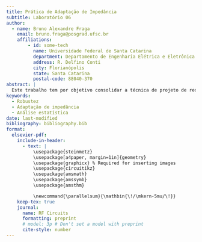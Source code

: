 ```yaml
---
title: Prática de Adaptação de Impedância 
subtitle: Laboratório 06
author:
  - name: Bruno Alexandre Fraga
    email: bruno.fraga@posgrad.ufsc.br
    affiliations: 
        - id: some-tech
          name: Universidade Federal de Santa Catarina
          department: Departamento de Engenharia Elétrica e Eletrônica
          address: R. Delfino Conti
          city: Florianópolis
          state: Santa Catarina
          postal-code: 88040-370
abstract: |
  Este trabalho tem por objetivo consolidar a técnica de projeto de redes de casamento de impedância, em especial a técnica pela rede L. Para isso, é proposto realizar o casamento de impedância da saída de um amplificador para uma carga de 50 $\Omega$ de modo que a eficiência da potência dissipada na carga seja de 80%. Após algumas análises o projeto foi concluído com sucesso e realizada uma simulação Monte Carlo com 100 iterações para verificar a robustez do projeto por técnicas estatísticas. Os resultados obtidos foram brevemente discutidos.
keywords: 
  - Robustez
  - Adaptação de impedância
  - Análise estatística
date: last-modified
bibliography: bibliography.bib
format:
  elsevier-pdf:
    include-in-header:
      - text: |
          \usepackage{steinmetz}
          \usepackage[a4paper, margin=1in]{geometry}
          \usepackage{graphicx} % Required for inserting images
          \usepackage{circuitikz}
          \usepackage{amsmath}
          \usepackage{amssymb}
          \usepackage{amsthm}

          \newcommand{\parallelsum}{\mathbin{\!/\mkern-5mu/\!}}
    keep-tex: true
    journal:
      name: RF Circuits
      formatting: preprint
      # model: 3p # Don't set a model with preprint
      cite-style: number
---
```


```{=latex}
\section{Revisão}

A densidade espectral de potência (PSD) da potência de ruído disponível por um resistor de qualquer valor é dado por \cite{steer2019microwave}

\begin{equation}\label{eq:PSD-ANP}
    S_t(f)=kT
\end{equation}

em que $k$ é a constante de Boltzmann e $T$ é a temperatura em kelvin. As unidades SI de \(S_t\) são watts por hertz, mas é mais comumente expresso como dBm por hertz. A potência de ruído disponível em uma largura de banda \(B\) é (em unidades de watts), ou seja,

\begin{equation}\label{eq:ANP}
    P_t(f)=kTB
\end{equation}

A constante de Boltzmann, por sua vez, é dada por

\[
    k=1,381\cdot10^{-23}\;\text{J/K}
\]









A conversão de watt para dBm é realizada utilizando a seguinte expressão

\begin{equation}\label{eq:W-dBm}
    P_{dBm}=10\cdot\log_{10}\left(\frac{P_{W}}{1\;\text{mW}}\right)
\end{equation}




A equação para calcular a potência por meio da tensão rms é dada a seguir 

\begin{equation}\label{eq:P-Vrms}
    P=\frac{V_{\text{rms}}^2}{R}
\end{equation}

Como a tensão de pico \(V_p=V_{rms}\sqrt{2}\), a potência obtida por meio da tensão de pico é dada por

\[
    P=\frac{V_p^2}{2R}
\]

E, para a tensão de pico-a-pico, $V_{pp}$, calcula-se a potência pela equação

\[
    P=\frac{V_{pp}^2}{8R}
\]





















\section{Pré-lab}

Como é apresentado pela Eq.~\ref{eq:PSD-ANP}, a PSD da potência de ruído disponível para um resistor de $50\;\Omega$ à temperatura de $4,5\;\text{K}$ independe do valor de $R$ e é obtido por

\[
    \begin{split}
        S_t(f)&=1,381\cdot10^{-23}\cdot4,5\implies\\
        &=62,145\cdot10^{-24}=-192,1\;\text{dBm/Hz}
    \end{split}
\]

Agora, se a intenção é obter o densidade espectral da tensão de ruído do resistor $R$ à temperatura $Y$, a equação a ser utilizada é \cite{steer2019microwave}

\[
    S_{vn}(f)=\frac{v_n^2}{B}=4kTR
\]

e a tensão média quadrática, $v_n^2$, é dada por

\[
    v_n^2=4kTRB
\]

Aplicando os valores, 

\[
    S_{vn}(f)=4\cdot1,381\cdot10^{-23}\cdot4,5\cdot50\approx-398,11\;\text{dbV}^2/\text{Hz}
\]

se for levada em consideração uma largura de banda $B=1\;\text{Hz}$, a tensão média quadrática é dada por

\[
    v_n^2\approx-400\;\text{dbV}^2
\]





Segundo \cite{goldsmith2020wireless}, a relação sinal-ruído (SNR) é definida como a potência do sinal transmitido após a propagação por um meio dividida pela potência do ruído adicionada por esse meio.















Uma potência de $-154\;\text{dBm}$ pode ser convertida para watts utilizando uma variação da Eq.~\ref{eq:W-dBm}

\[
    \begin{split}
        P&=10\cdot\log_{10}\left(\frac{P_{W}}{1\;\text{mW}}\right)\implies\\
        P_W&=1\cdot10^{-3}\cdot e^{P/10}
    \end{split}
\]

Substituindo o valor de $P=-154\;\text{dBm}$, obtém-se

\[
    \begin{split}
        P_W&=1\cdot10^{-3}\cdot e^{-154/10}\implies\\
        &=205,1\cdot10^{-12}\;\text{W}=205,1\;\text{pW}
    \end{split}
\]

Se um resistor de $50\;\Omega$ dissipar uma potência de $-165\;\text{dBm}=$, a tensão rms será calculada utilizando a equação \ref{eq:P-Vrms}, isto é

\[
    \begin{split}
        68,26\;\cdot10^{-12}&=\frac{V_{\text{rms}}^2}{50}\implies\\
        V_{\text{rms}}&=\sqrt{68,26\;\cdot10^{-12}\cdot50}\implies\\
        &=58,42\;\mu\text{V}
    \end{split}
\]
















\section{Exercício resolvido}

A Fig.~\ref{fig:solved-original-circuit} apresenta o circuito no qual se deseja determinar a figura de ruído \(\text{NF}\).

\begin{figure}
    \centering
    \includegraphics[width=0.5\linewidth]{../images/solved-original-circuit.png}
    \caption{Circuito original}
    \label{fig:solved-original-circuit}
\end{figure}

Para analisar o circuito, é realizada a conexão de uma fonte de sinal com tensão pico-a-pico $v_s$, em série com uma resistência $R_s$ ao circuito. O circuito resultante pode ser verificado na Fig.~\ref{fig:circuit-source-resolved}.

\begin{figure}
    \centering
    \includegraphics[width=0.75\linewidth]{../images/circuit-source-resolved.png}
    \caption{Circuito com fonte de sinal}
    \label{fig:circuit-source-resolved}
\end{figure}

Relembra-se, agora, que a definição de \(\text{NF}\) é

\[
    \text{NF}=\frac{\text{SNR}_i}{\text{SNR}_o}
\]

Seguindo a definição de \(\text{SNR}\), tem-se que

\[
    \text{NF}=\frac{S_i/N_i}{S_o/N_o}
\]

Em que $S_i$ é a potência do sinal de entrada, calculada por

\[
    S_i=\frac{v_s^2}{8R_s}
\]

$N_i$ é a potência de ruído disponível de entrada, dada por

\[
    N_i=kT_B
\]

$S_o$ é a potência do sinal de saída, obtida pela equação

\[
    S_o=\frac{V_{TH}^2}{8R_{TH}}
\]

Em que $V_{TH}$ é a tensão de Thévenin (pico-a-pico) e a resistência de Thévenin do ponto de vista da saída do circuito.

Finalmente, $N_o$ é a potência do ruído de saída.

\[
    N_o=\frac{v_n^2}{4R_{TH}}
\]

em que $v_n$ é a tensão total do ruído do ponto de vista da saída do circuito.

Dado que tanto o resistor do circuito analisado, $R$, quanto a resistência da fonte, $R_s$, são passíveis de ruído e que ambos estão a uma temperatura $T$, o circuito pode ser reapresentado conforme a Fig.~\ref{fig:opened-circuit-resolved}

\begin{figure}
    \centering
    \includegraphics[width=0.75\linewidth]{../images/opened-circuit-resolved.png}
    \caption{Circuito com fontes de ruído}
    \label{fig:opened-circuit-resolved}
\end{figure}

em que $v_{ns}$ é a tensão do ruído devido à resistência da fonte e $v_{nr}$ é a tensão do ruído devido à resistência do circuito analisado.

Para o cálculo da figura de ruído, $NF$, as potências de entrada de sinal e do ruído já estão bem definidas. Entretanto, as potências de saída do sinal e do ruído precisam ser obtidas.

Para obter a potência de saída de sinal do circuito, deve-se anular as fontes de ruído e obter o equivalente Thévenin do circuito. O circuito a ser com as fontes de ruído anuladas pode ser visualizado na Fig.~\ref{fig:thevenin-circuit-resolved}.

\begin{figure}
    \centering
    \includegraphics[width=0.75\linewidth]{../images/thevenin-circuit-resolved.png}
    \caption{Circuito sem fontes de ruído}
    \label{fig:thevenin-circuit-resolved}
\end{figure}

Por meio dessa análise, é possível determinar que \(R_{TH}=R_s+R\) e que a \(V_{TH}=V_s\). A seguir, anulam-se as fontes de sinal e deseja-se determinar a tensão total do ruído, $v_n$.

Duas fontes de tensão $v_{n1}$ e $v_{n2}$ quando conectadas, podem ser substituídas por uma única fonte $v_n$, em que

\[
    v_n^2=v_{n1}^2+v_{n2}^2+2Cv_{n1}v_{n2}
\]

onde $C$ é o coeficiente de correlação das duas fontes. Como as duas fontes tratam do ruído de um resistor, $C=0$, resultando em

\[
    v_n^2=v_{n1}^2+v_{n2}^2
\]

Fazendo $v_{n1}=v_{ns}$ e $v_{n2}=v_{nr}$, a equação da tensão total do ruído do circuito é dada por

\[
    v_n^2=v_{ns}^2+v_{nr}^2
\]

Com essas informações, já é possível obter a potência de sinal para a saída

\[
    S_o=\frac{V_s^2}{8(R_s+R)}
\]

enquanto que a potência de ruído para a saída é dada por

\[
    N_o=\frac{v_{ns}^2+v_{nr}^2}{4(R_s+R)}
\]

Dessa forma, SNR de entrada resulta em 

\[
    \text{SNR}_i=\frac{V_s^2}{8R_skT_0B}
\]

e o SNR de saída resulta

\[
\begin{split}
    \text{SNR}_o&=\frac{V_{TH}^2}{8R_{TH}}\cdot\frac{4R_{TH}}{v_n^2}\implies\\
    &=\frac{V_{s}^2}{2(v_{ns}^2+v_{nr}^2)}
\end{split}
\]

Calcula-se, agora, o fator de ruído, $F$

\[
\begin{split}
    F&=\frac{\text{SNR}_i}{\text{SNR}_o}\implies\\
    &=\frac{V_s^2}{8R_skT_0B}\cdot\frac{2(v_{ns}^2+v_{nr}^2)}{V_{s}^2}\implies\\
    &=\frac{v_{ns}^2+v_{nr}^2}{4R_skT_0B}
\end{split}
\]

Substituindo a definição da densidade espectral da tensão de ruído de um resistor $R$ a uma temperatura $T$ para uma largura de banda $B$,

\[
    \begin{split}
        F&=\frac{4kTBR_s+4kTBR}{4R_skT_0B}\implies\\
        &=1+\frac{T}{T_0}\frac{R}{R_s}
    \end{split}
\]

E, finalmente, define-se a figura de ruído como

\begin{equation}\label{eq:resolved-result}
    \text{NF}=10\log\left(1+\frac{T}{T_0}\frac{R}{R_s}\right)
\end{equation}

\section{Atividade 1}

Considerando que o resistor \(R_1\) opera na temperatura \(T=16,85^\circ\text{C}=290\;\text{K}\), e o resistor \(R_2\) está em \(T_{0K}=-273,15^\circ\text{C}=0\;\text{K}\), pode-se considerar dois resistores ruidosos. Substituindo o modelo de resistor ruidoso, é possível obter o circuito equivalente apresentado na Fig.~\ref{fig:part1-circ-equivalent}.

\begin{figure}
    \centering
    \includegraphics[width=0.75\linewidth]{../images/part1-circ-equivalent.png}
    \caption{Circuito com modelos de ruído}
    \label{fig:part1-circ-equivalent}
\end{figure}

Como \(v_n^2=4kTBR\), tem-se que

\[
    v_{n2}^2=4kT_{0K}BR_1=0
\]

Assim, a fonte de tensão $v_{n2}$ pode ser anulada do circuito, resultando na representação apresentada em \ref{fig:equiv-circuit-part1}

\begin{figure}
    \centering
    \includegraphics[width=0.75\linewidth]{../images/equiv-circuit-part1.png}
    \caption{Circuito equivalente com fonte de ruído}
    \label{fig:equiv-circuit-part1}
\end{figure}

Dessa forma, a tensão $V_o=v_{\text{out}}$ é dada por

\[
    V_o=v_{n1}\frac{R_2}{R_1+R_2}
\]

substituindo \(v_{n1}=4kTBR_1\),

\begin{equation}\label{eq:vout-parti}
    V_o=\sqrt{4kTBR_1}\cdot\frac{R_2}{R_1+R_2}
\end{equation}

Assumindo que o cálculo deva ser feito para uma largura de banda, $B=1\;\text{Hz}$, e substituindo os valores,

\[
    \begin{split}
        V_o&=\sqrt{4\cdot1,381\cdot10^{-23}\cdot290\cdot1\cdot50}\cdot\frac{50}{50+50}\implies\\
        &\approx447,34\;\text{pV}
    \end{split}
\]

Por meio da simulação, é possível perceber que o valor foi basicamente o mesmo. O circuito e o resultado da simulação é apresentado na Fig.~\ref{fig:part1i-simulation}.

\begin{figure}
    \centering
    \includegraphics[width=0.5\linewidth]{../images/part1i-simulation.png}
    \caption{Simulação de resistor ruidoso a \(290\;\text{K}\)}
    \label{fig:part1i-simulation}
\end{figure}

A seguir, são realizados os mesmos cálculos, entretanto, para a temperatura \(T=19,3^\circ\text{C}=292,45\;\text{K}\), conforme é  apresentado na \ref{fig:temp-room}. A medição de temperatura foi obtida por meio de um aplicativo de celular.

\begin{figure}
    \centering
    \includegraphics[width=0.25\linewidth]{../images/temp-room.png}
    \caption{Temperatura atual no ambiente}
    \label{fig:temp-room}
\end{figure}

Com substituindo a temperatura na Eq.~\ref{eq:vout-parti}, obtém-se

\[
    \begin{split}
        V_o&=\sqrt{4\cdot1,381\cdot10^{-23}\cdot292,45\cdot1\cdot50}\cdot\frac{50}{50+50}\implies\\
        &\approx449,32\;\text{pV}
    \end{split}
\]

Esse valor pode ser verificado também na simulação, apresentada na Fig.~\ref{fig:simul-partii}.

\begin{figure}
    \centering
    \includegraphics[width=0.5\linewidth]{../images/simul-partii.png}
    \caption{Simulação de resistor ruidoso a \(19,3^\circ\text{C}\)}
    \label{fig:simul-partii}
\end{figure}

Como já foi apresentado na a densidade espectral de potência (PSD) de ruído disponível é calculada por

\[
    S_t(f)=kT
\]

Sendo assim, a PSD de ruído disponível para $T=290\;\text{K}$ é \(S_t=4\cdot10^{-21}\;\text{J}\). Enquanto que para $T=292,45\;\text{K}$, a PSD de ruído disponível será \(S_t\approx-173,94\;\text{dBm/Hz}\).

A potência de ruído disponível para a condição de temperatura ambiente (290 K), para uma banda de 10 MHz é dada por

\[
    \begin{split}
        P_t(f)&=kTB\implies\\
        &=-103,98\;\text{dBm}
    \end{split}
\]

Para a temperatura $T=292,45\;\text{K}$, a potência de ruído disponível é

\[
    P_t(f)=-103,94\;\text{dBm}
\]

Comparando com os resultados obtidos experimentalmente, a Fig.~\ref{fig:results-ambient-temp} apresenta os resultados para o caso da temperatura ambiente e a Fig.~\ref{fig:results-19temp} apresenta para a temperatura de $19,3^\circ\text{C}$.

\begin{figure}
    \centering
    \includegraphics[width=0.5\linewidth]{../images/results-ambient-temp.png}
    \caption{Resultados para temperatura ambiente}
    \label{fig:results-ambient-temp}
\end{figure}

\begin{figure}
    \centering
    \includegraphics[width=0.5\linewidth]{../images/results-19temp.png}
    \caption{Resultados para temperatura ambiente igual a $19,3^\circ\text{C}$}
    \label{fig:results-19temp}
\end{figure}

Para a temperatura de $T=4,5\;\text{K}=-268,65^\circ\text{C}$ e considerando $R_1=2\cdot R_2$, os resultados são apresentados para a simulação, na Fig.~\ref{fig:resultpart1}.

\begin{figure}
    \centering
    \includegraphics[width=0.75\linewidth]{../images/resultpart1.png}
    \caption{Resultados para $T=4,5\;\text{K}$ e $R_1=2\cdot R_2$}
    \label{fig:resultpart1}
\end{figure}

A densidade espectral de potência de ruído disponível é dada por

\[
    \begin{split}
        S_t&=kT\implies\\
        &=1,38\cdot10^{-23}\cdot4,5\implies\\
        &=-192,07\;\text{dBm/Hz}
    \end{split}
\]

A potência de ruído disponível é

\[
    P_t=1,38\cdot10^{-23}\cdot4,5\cdot1=-192,07\;\text{dBm}
\]

Para analisar a tensão obtida em \(v_o\), visualiza-se o circuito como o que é apresentado na Fig.~\ref{fig:circt-equiv-2fontes}.

\begin{figure}
    \centering
    \includegraphics[width=0.5\linewidth]{../images/circt-equiv-2fontes.png}
    \caption{Circuito com duas fontes de ruído}
    \label{fig:circt-equiv-2fontes}
\end{figure}

A análise desse circuito será realizada utilizando o princípio da superposição, ou seja, somando as contribuições de cada fonte, individualmente, dessa forma,

\[
    v_o^2=v_{o1}^2+v_{o2}^2
\]

Inicialmente, é realizado um curto-circuito na fonte $v_{n2}$, conforme exibido na Fig.~\ref{fig:curt-font2}. Assim, obtém-se a seguinte equação

\begin{equation}\label{eq:noise-source1}
    v_{o1}=v_{n1}\frac{R_2}{R_1+R_2}
\end{equation}

\begin{figure}
    \centering
    \includegraphics[width=0.5\linewidth]{../images/curt-font2.png}
    \caption{Curto na fonte $v_{n2}$}
    \label{fig:curt-font2}
\end{figure}

Semelhantemente para $v_{n2}$, o curto é realizado em $v_{n1}$, como é exibido na Fig.~\ref{fig:curto-font1}. Assim, obtém-se

\begin{equation}\label{eq:noise-source2}
    v_{o2}=v_{n2}\frac{R_1}{R_1+R_2}
\end{equation}

\begin{figure}
    \centering
    \includegraphics[width=0.5\linewidth]{../images/curto-font1.png}
    \caption{Curto na fonte $v_{n1}$}
    \label{fig:curto-font1}
\end{figure}

Já é sabido que \(R_1=2R_2\). Assim, é realizada uma substituição nas equações \ref{eq:noise-source1} e \ref{eq:noise-source2}, resultando em

\begin{equation}\label{eq:vo1-def}
    \begin{split}
        v_{o1}&=v_{n1}\frac{R_2}{2R_2+R_2}\implies\\
        &=v_{n1}\frac{1}{3}
    \end{split}
\end{equation}

e

\begin{equation}\label{eq:vo2-def}
    \begin{split}
        v_{o2}&=v_{n2}\frac{2R_2}{2R_2+R_2}\implies\\
        &=v_{n2}\frac{2}{3}
    \end{split}
\end{equation}

respectivamente. Além disso, sabe-se das relações \(v_{n1}^2=4kTBR_1=4kTB2R_2=8kTBR_2\) e \(v_{n2}^2=4kTBR_2\). Substituindo nas equações Eq.~\ref{eq:vo1-def} e Eq.~\ref{eq:vo2-def}, obtém-se

\[
    \begin{split}
        v_{o1}^2&=8kTBR_2\left(\frac{1}{3}\right)^2\implies\\
        &=kTBR_2\frac{8}{9}
    \end{split}
\]

e

\[
    \begin{split}
        v_{o2}^2&=4kTBR_2\left(\frac{2}{3}\right)^2\implies\\
        &=kTBR_2\frac{16}{9}
    \end{split}
\]

respectivamente. As equações acima resultam em

\[
    \begin{split}
        v_o^2&=kTBR_2\frac{8}{9}+kTBR_2\frac{16}{9}\implies\\
        &=kTBR_2\frac{8}{3}\implies\\
        v_o&=\sqrt{\frac{8}{3}kTBR_2}
    \end{split}
\]

Aplicando os valores,

\[
    \begin{split}
        v_o&=\sqrt{\frac{8}{3}1,38\cdot10^{-23}\cdot4,5\cdot1\cdot50}\implies\\
        &=91,02\;\text{pV}
    \end{split}
\]


\section{Atividade 2}

Na Fig.~\ref{fig:power-input-norton2} é apresentado o modelo utilizado para realizar a medição da potência disponível de sinal na entrada e a corrente de curto-circuito de Norton.

\begin{figure}
    \centering
    \includegraphics[width=0.5\linewidth]{../images/power-input-norton2.png}
    \caption{Medição da corrente de curto-circuito e potência de entrada}
    \label{fig:power-input-norton2}
\end{figure}

A Fig.~\ref{fig:norton-admittance2} exibe o modelo utilizado para o cálculo da admitância de Norton, bem como o cálculo de todos os valores até a obtenção da figura de ruído, \(NF\).

\begin{figure}
    \centering
    \includegraphics[width=0.5\linewidth]{../images/norton-admittance2.png}
    \caption{Cálculo da admitância de Norton}
    \label{fig:norton-admittance2}
\end{figure}

O modelo apresentado nesta seção será utilizado na atividade terceira parte dessa atividade.

\section{Atividade 3}

Para a primeira parte desta última seção, é possível utilizar os resultados obtidos no exercício resolvido, isto é, a Eq.~\ref{eq:resolved-result}. Aplicando os valores informados pelo problema, ou seja, \(R_s=50\;\Omega\) e \(T=30^\circ\;\text{C}=303,15\;\text{K}\), obtém-se

\[
    \begin{split}
        F&=1+\frac{303,15}{290}\cdot\frac{50}{50}\implies\\
        &=2,05
    \end{split}
\]

Assim, a figura de ruído é dado por

\[
    \text{NF}=3,11\;\text{dB}
\]

Utilizando o modelo apresentado na seção anterior, os resultados são apresentados na seguinte Tab.~\ref{tab:results-part1-ex3}

\begin{table}[h!]
\centering
\begin{tabular}{|c|c|c|c|c|c|c|}
\hline
$S_i$ (mW) & $S_o$ (mW) & $G$ & $N_i$ (dBm) & $N_o$ (dBm) & $F$ & $NF$ (dB) \\ \hline
2,5 & 1,25 & 0,5 & $-203,98$ & $-203,88$ & 2.05 & 3.11 \\ \hline
\end{tabular}
\caption{Resultados de simulação para $R=50\;\Omega$ série}
\label{tab:results-part1-ex3}
\end{table}

A Fig.~\ref{fig:paralel-original} apresenta o circuito original.

\begin{figure}
    \centering
    \includegraphics[width=0.5\linewidth]{../images/paralel-original.png}
    \caption{Circuito original do resistor em paralelo}
    \label{fig:paralel-original}
\end{figure}

Para resolver o problema do resistor \(R_p=100\;\Omega\) em paralelo, necessita-se adicionar uma fonte para alimentar e analisar o circuito. Para esse problema, faz muito sentido incluir uma fonte de corrente com um resistor \(R_s\) em paralelo. Na Fig.~\ref{fig:circuit-feed-paralel} pode-se verificar o circuito após a inclusão dessa fonte.

\begin{figure}
    \centering
    \includegraphics[width=0.5\linewidth]{../images/circuit-feed-paralel.png}
    \caption{Circuito alimentado por fonte e resistor em paralelo}
    \label{fig:circuit-feed-paralel}
\end{figure}

Como já foi discutido anteriormente, os resistores são modelados como fontes de ruído e resistências, uma vez que estão a uma temperatura em que a passível de geração de ruído. A Fig.~\ref{fig:circuit-parallel-noisy-sources} apresenta a substituição dos resistores pelo par fonte de corrente com resistores sem ruído em paralelo.

\begin{figure}
    \centering
    \includegraphics[width=0.5\linewidth]{../images/circuit-parallel-noisy-sources.png}
    \caption{Circuito com fontes de ruído}
    \label{fig:circuit-parallel-noisy-sources}
\end{figure}

Por meio da Fig.~\ref{fig:circuit-parallel-noisy-sources}, é possível verificar que foi evidenciado a resistência de Norton, \(R_N\). Essa resistência é a mesma de Thévenin e o processo de obtenção é apresentado abaixo

\[
\begin{split}
    R_N&=\frac{R_sR_p}{R_s+R_p}\implies\\
    Y_N&=\frac{R_s+R_p}{R_sR_p}
\end{split}
\]

Enquanto isso, a corrente de Norton, \(I_N\) é obtida anulando as fontes de ruído, ou seja, \(I_N=I_s\).

E a fonte de corrente de ruído, $i_n$ é dada por

\[
    i_n^2=i_{ns}^2+i_{np}^2
\]

sendo $i_n^2$ a corrente média quadrática da corrente de ruído.

Além disso, é necessário que seja conhecida o espectro de corrente de ruído de um resistor $R$ a uma temperatura $T$. Essa expressão deriva da seguinte expressão \cite{steer2019microwave}

\[
    \begin{split}
        S_{vn}(f)&=R^2S_{in}(f)\implies\\
        S_{vn}(f)&=\frac{v_n^2}{B}=4kTR=R^2S_{in}(f)\implies\\
        v_n^2&=4kTBR=BR^2S_{in}(f)\implies\\
        v_n^2&=4kTBR=BR^2\frac{i_n^2}{B}\implies\\
        v_n^2&=4kTBR=R^2i_n^2
    \end{split}
\]

Resultando em

\begin{equation}\label{eq:noise-spectral-density-current}
    i_n^2=\frac{4kTB}{R}
\end{equation}

Com esses parâmetros, é possível calcular as potências de entrada e saída, para o sinal e o ruído.

Para a potência de sinal disponível na entrada, obtém-se a seguinte relação

\[
    S_i=\frac{I_s^2R_s}{8}
\]

Para a potência do ruído de entrada,

\[
    N_i=kT_0B
\]

Para a potência no sinal de saída,

\[
    S_o=\frac{I_N^2}{8Y_N}=\frac{I_s^2}{8}\frac{R_sR_p}{R_s+R_p}
\]

E, finalmente, a potência do ruído de saída,

\begin{equation}\label{eq:power-noise-output}
    N_o=\frac{I_{ns}^2+I_{np}^2}{4}\frac{R_sR_p}{R_s+R_p}
\end{equation}

Pela Eq.~\ref{eq:noise-spectral-density-current}, tem-se que a densidade espectral da corrente de ruído do resistor $R_s$ é

\begin{equation}\label{eq:current-PSD-Rs}
    I_{ns}^2=\frac{4kTB}{R_s}
\end{equation}

E, para o resistor $R_p$

\begin{equation}\label{eq:current-PSD-Rp}
    I_{np}^2=\frac{4kTB}{R_p}
\end{equation}

Substituindo \ref{eq:current-PSD-Rs} e \ref{eq:current-PSD-Rp} em \ref{eq:power-noise-output}, obtém-se

\[
    N_o=kTB
\]

O cálculo da SNR de entrada, $\text{SNR}_i$ é apresentado a seguir

\[
\begin{split}
    \text{SNR}_i&=\frac{S_i}{N_i}=\frac{I_s^2R_s}{8}\frac{1}{kT_0B}
\end{split}
\]

O SNR de saída, por sua vez, é apresentado abaixo

\[
    \text{SNR}_o=\frac{S_o}{N_o}=\frac{I_s^2}{8}\frac{R_sR_p}{R_s+R_p}\frac{1}{kTB}
\]

Assim, o fator de ruído, \(F\) é dado por

\[
    \begin{split}
        F&=\frac{\text{SNR}_i}{\text{SNR}_o}\implies\\
        &=\frac{I_s^2R_s}{8kT_0B}\frac{8(R_s+R_p)kTB}{I_s^2R_sR_p}\implies\\
        &=\frac{(R_s+R_p)T}{T_0R_p}
    \end{split}
\]

Assim, a figura de ruído é dada por

\[
    \text{NF}=10\log\left[\frac{(R_s+R_p)T}{T_0R_p}\right]
\]

Aplicando os valores impostos pelo problema, ou seja, \(R_p=100\;\Omega\) e \(T=^\circ\text{C}\),

\[
    \begin{split}
        F&=\frac{(50+100)300,15}{100\cdot290}\implies\\
        &=1,55
    \end{split}
\]

Consequentemente, obtém-se uma figura de ruído de

\[
    \text{NF}=1,91\;\text{dB}
\]

Os resultados experimentais são apresentados na \ref{tab:results-part2-ex3}

\begin{table}[h!]
\centering
\begin{tabular}{|c|c|c|c|c|c|c|}
\hline
$S_i$ (mW) & $S_o$ (mW) & $G$ & $N_i$ (dBm) & $N_o$ (dBm) & $F$ & $NF$ (dB) \\ \hline
2,5 & 1,25 & 0,667 & $-203,98$ & $-203,92$ & 1,52 & 1,81 \\ \hline
\end{tabular}
\caption{Resultados de simulação para $R=100\;\Omega$ paralelo}
\label{tab:results-part2-ex3}
\end{table}

\section{Discussão}

\subsection{Figura de ruído de um atenuador}

O Ex. 4.3 de \cite{steer2019microwave} apresenta o entendimento de um atenuador de 20 dB em um sistema de 20 $\Omega$. O desenvolvimento apresentado pelo autor pode ser estendido para um atenuador de \(L\;\text{dB}\) para um sistema de uma impedância qualquer. As premissas para que o sistema tenha um comportamento semelhante ao que foi analisado, sem a perda de generalidade é que o sistema esteja operando de forma que as impedâncias estejam casadas, levando à máxima transferência de potência. Além disso, o autor assume que o atenuador tem mesma impedância de entrada e saída. Dessa forma, o ruído oriundo da fonte é um ruído térmico gerado pela impedância e, por hipótese, é o mesmo ruído entregue à carga. Assim, pode-se estabelecer que

\[
    N_o=N_i
\]

O sinal, por sua vez, é atenuado por um \(L\;\text{dB}\), então

\[
    S_i-S_o=L\;\text{dB}
\]

e a figura de ruído é dada por

\[
\begin{split}
    \text{NF}&=S_i+N_o-N_i-S_o\implies\\
    &=S_i+N_i-N_i-S_o=S_i-S_o\implies\\
    &=L\;\text{dB}
\end{split}
\]

\begin{flushright}
    \qedsymbol
\end{flushright}

em que $N_i$, $N_o$, $S_i$ e $S_o$ estão expressos em dBm.

Baseado nos resultados apresentados anteriormente, pode-se concluir que os elementos conectados na entrada dos dispositivos degradam o sinal de entrada, aumentando o o nível da figura de ruído e podendo degradar a sensibilidade do dispositivo. Dessa forma, os dispositivos na entrada do circuito devem ser selecionados de forma a diminuir a atenuação, diminuindo, assim, a figura de ruído. Além disso, especificamente falando em relação aos filtros, estes devem ser selecionados mantendo um compromisso entre uma filtragem adequada e uma atenuação máxima estabelecida na banda-passante, permitindo que o sistema opere adequadamente. Além disso, os dispositivos devem ser adequados à impedância do dispositivo, para que a máxima potência seja transferida à carga.

\subsection{Aprendizado}

Este não é a primeira vez que eu ouço falar sobre amplificadores de baixo ruído (LNAs) e esse termo sempre soou muito natural para mim. Entretanto, foi a partir deste estudo que eu pude perceber que, por mais que eu soubesse do que se trata um LNA, não detinha nem o conhecimento do seu fundamento, ou seja, a definição de ruído e formas de medi-lo. Finalizo esta atividade com o sentimento de dever cumprido, de ter conseguido entender o básico de como o ruído é modelado em um circuito.

Para finalizar esta atividade, a minha maior dificuldade foi a gerência do tempo para finalizá-la. Tenho um péssimo hábito de tentar entender tudo ao máximo antes de "pôr a mão na massa". Porém, para que esta entrega fosse possível, por conta do pouco tempo que disponho, tive que deixar a leitura das bibliografias em segundo plano (já voltei a lê-las) e me concentrar totalmente na finalização da atividade. Em relação a isso, acredito que tive grande sucesso, culminando em uma nova abordagem de estudo. Digo isto, pois hoje me sinto muito mais confiante em ler a bibliografia sugerida, percebendo que estou entendendo os termos com mais facilidade, uma vez que tive que me esforçar bastante para conseguir fazê-la.

A seguir, pretendo preencher as lacunas do meu conhecimento, pois durante o desenvolvimento deste trabalho, uma ou outra dúvida vieram a tona e certamente essas serão sanadas por meio do estudo do livro texto do curso.
```